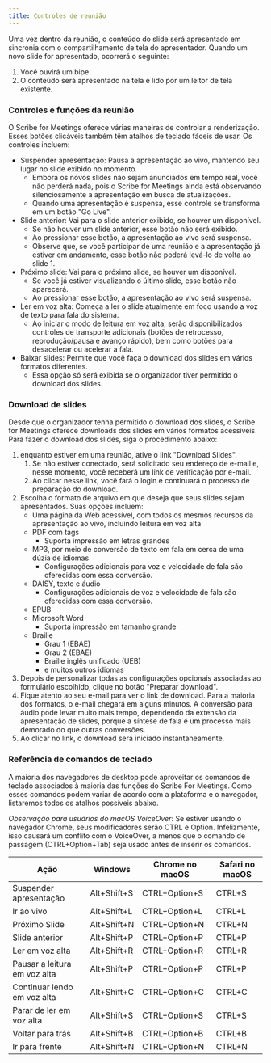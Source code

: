 ```yaml
---
title: Controles de reunião
---
```



Uma vez dentro da reunião, o conteúdo do slide será apresentado em sincronia com o compartilhamento de tela do apresentador. Quando um novo slide for apresentado, ocorrerá o seguinte:
1. Você ouvirá um bipe.
1. O conteúdo será apresentado na tela e lido por um leitor de tela existente.

### Controles e funções da reunião

O Scribe for Meetings oferece várias maneiras de controlar a renderização. Esses botões clicáveis também têm atalhos de teclado fáceis de usar. Os controles incluem:
* Suspender apresentação: Pausa a apresentação ao vivo, mantendo seu lugar no slide exibido no momento.      
    * Embora os novos slides não sejam anunciados em tempo real, você não perderá nada, pois o Scribe for Meetings ainda está observando silenciosamente a apresentação em busca de atualizações.
    * Quando uma apresentação é suspensa, esse controle se transforma em um botão "Go Live".
* Slide anterior: Vai para o slide anterior exibido, se houver um disponível.
    * Se não houver um slide anterior, esse botão não será exibido.
    * Ao pressionar esse botão, a apresentação ao vivo será suspensa.
    * Observe que, se você participar de uma reunião e a apresentação já estiver em andamento, esse botão não poderá levá-lo de volta ao slide 1.
* Próximo slide: Vai para o próximo slide, se houver um disponível.
    * Se você já estiver visualizando o último slide, esse botão não aparecerá.
    * Ao pressionar esse botão, a apresentação ao vivo será suspensa.
* Ler em voz alta: Começa a ler o slide atualmente em foco usando a voz de texto para fala do sistema.
    * Ao iniciar o modo de leitura em voz alta, serão disponibilizados controles de transporte adicionais (botões de retrocesso, reprodução/pausa e avanço rápido), bem como botões para desacelerar ou acelerar a fala.
* Baixar slides: Permite que você faça o download dos slides em vários formatos diferentes.
    * Essa opção só será exibida se o organizador tiver permitido o download dos slides.

### Download de slides

Desde que o organizador tenha permitido o download dos slides, o Scribe for Meetings oferece downloads dos slides em vários formatos acessíveis. Para fazer o download dos slides, siga o procedimento abaixo:
1. enquanto estiver em uma reunião, ative o link "Download Slides".
	1. Se não estiver conectado, será solicitado seu endereço de e-mail e, nesse momento, você receberá um link de verificação por e-mail.
	1. Ao clicar nesse link, você fará o login e continuará o processo de preparação do download.
1. Escolha o formato de arquivo em que deseja que seus slides sejam apresentados. Suas opções incluem:
    * Uma página da Web acessível, com todos os mesmos recursos da apresentação ao vivo, incluindo leitura em voz alta
    * PDF com tags
        * Suporta impressão em letras grandes
    * MP3, por meio de conversão de texto em fala em cerca de uma dúzia de idiomas
        * Configurações adicionais para voz e velocidade de fala são oferecidas com essa conversão.
    * DAISY, texto e áudio
        * Configurações adicionais de voz e velocidade de fala são oferecidas com essa conversão.
    * EPUB
    * Microsoft Word
        * Suporta impressão em tamanho grande
    * Braille
        * Grau 1 (EBAE)
        * Grau 2 (EBAE)
        * Braille inglês unificado (UEB)
        * e muitos outros idiomas
1. Depois de personalizar todas as configurações opcionais associadas ao formulário escolhido, clique no botão "Preparar download".
1. Fique atento ao seu e-mail para ver o link de download. Para a maioria dos formatos, o e-mail chegará em alguns minutos. A conversão para áudio pode levar muito mais tempo, dependendo da extensão da apresentação de slides, porque a síntese de fala é um processo mais demorado do que outras conversões.
1. Ao clicar no link, o download será iniciado instantaneamente.

### Referência de comandos de teclado

A maioria dos navegadores de desktop pode aproveitar os comandos de teclado associados à maioria das funções do Scribe For Meetings. Como esses comandos podem variar de acordo com a plataforma e o navegador, listaremos todos os atalhos possíveis abaixo.

*Observação para usuários do macOS VoiceOver*: Se estiver usando o navegador Chrome, seus modificadores serão CTRL e Option. Infelizmente, isso causará um conflito com o VoiceOver, a menos que o comando de passagem (CTRL+Option+Tab) seja usado antes de inserir os comandos.

Ação | Windows | Chrome no macOS | Safari no macOS
--- | --- | --- | ---
Suspender apresentação | Alt+Shift+S | CTRL+Option+S | CTRL+S
Ir ao vivo | Alt+Shift+L | CTRL+Option+L | CTRL+L
Próximo Slide | Alt+Shift+N | CTRL+Option+N | CTRL+N
Slide anterior | Alt+Shift+P | CTRL+Option+P | CTRL+P
Ler em voz alta | Alt+Shift+R | CTRL+Option+R | CTRL+R
Pausar a leitura em voz alta | Alt+Shift+P | CTRL+Option+P | CTRL+P
Continuar lendo em voz alta | Alt+Shift+C | CTRL+Option+C | CTRL+C
Parar de ler em voz alta | Alt+Shift+S | CTRL+Option+S | CTRL+S
Voltar para trás | Alt+Shift+B | CTRL+Option+B | CTRL+B
Ir para frente | Alt+Shift+N | CTRL+Option+N | CTRL+N

